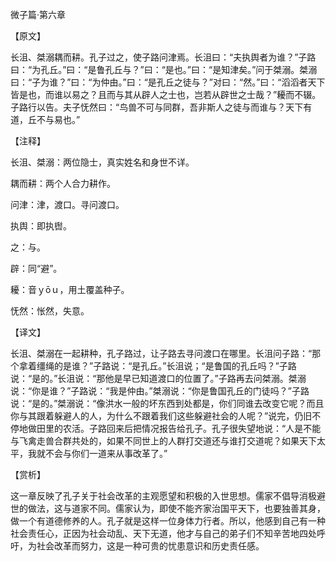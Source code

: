 

微子篇·第六章

【原文】

长沮、桀溺耦而耕。孔子过之，使子路问津焉。长沮曰：“夫执舆者为谁？”子路曰：“为孔丘。”曰：“是鲁孔丘与？”曰：“是也。”曰：“是知津矣。”问于桀溺。桀溺曰：“子为谁？”曰：“为仲由。”曰：“是孔丘之徒与？”对曰：“然。”曰：“滔滔者天下皆是也，而谁以易之？且而与其从辟人之士也，岂若从辟世之士哉？”耰而不辍。子路行以告。夫子怃然曰：“鸟兽不可与同群，吾非斯人之徒与而谁与？天下有道，丘不与易也。”

【注释】

长沮、桀溺：两位隐士，真实姓名和身世不详。

耦而耕：两个人合力耕作。

问津：津，渡口。寻问渡口。

执舆：即执辔。

之：与。

辟：同“避”。

耰：音ｙōｕ，用土覆盖种子。

怃然：怅然，失意。

【译文】

长沮、桀溺在一起耕种，孔子路过，让子路去寻问渡口在哪里。长沮问子路：“那个拿着缰绳的是谁？”子路说：“是孔丘。”长沮说；“是鲁国的孔丘吗？”子路说：“是的。”长沮说：“那他是早已知道渡口的位置了。”子路再去问桀溺。桀溺说：“你是谁？”子路说：“我是仲由。”桀溺说：“你是鲁国孔丘的门徒吗？”子路说：“是的。”桀溺说：“像洪水一般的坏东西到处都是，你们同谁去改变它呢？而且你与其跟着躲避人的人，为什么不跟着我们这些躲避社会的人呢？”说完，仍旧不停地做田里的农活。子路回来后把情况报告给孔子。孔子很失望地说：“人是不能与飞禽走兽合群共处的，如果不同世上的人群打交道还与谁打交道呢？如果天下太平，我就不会与你们一道来从事改革了。”

【赏析】

这一章反映了孔子关于社会改革的主观愿望和积极的入世思想。儒家不倡导消极避世的做法，这与道家不同。儒家认为，即使不能齐家治国平天下，也要独善其身，做一个有道德修养的人。孔子就是这样一位身体力行者。所以，他感到自己有一种社会责任心，正因为社会动乱、天下无道，他才与自己的弟子们不知辛苦地四处呼吁，为社会改革而努力，这是一种可贵的忧患意识和历史责任感。

